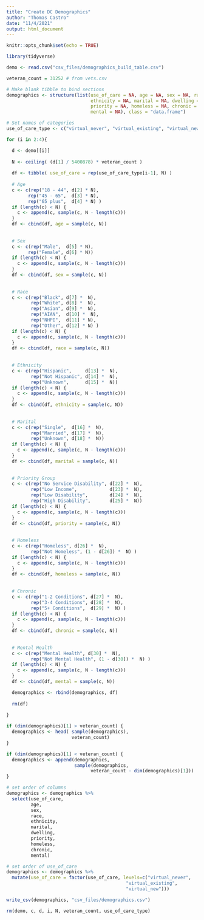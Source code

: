 ```yaml
---
title: "Create DC Demographics"
author: "Thomas Castro"
date: "11/4/2021"
output: html_document
---
```


```r
knitr::opts_chunk$set(echo = TRUE)

library(tidyverse)

```


```r

demo <- read.csv("csv_files/demographics_build_table.csv")

veteran_count = 31252 # from vets.csv

```

```r

# Make blank tibble to bind sections
demographics <- structure(list(use_of_care = NA, age = NA, sex = NA, race = NA, 
                               ethnicity = NA, marital = NA, dwelling = NA, 
                               priority = NA, homeless = NA, chronic = NA, 
                               mental = NA), class = "data.frame")

# Set names of categories
use_of_care_type <- c("virtual_never", "virtual_existing", "virtual_new")

```

```r

for (i in 2:4){

  d <- demo[[i]]
  
  N <- ceiling( (d[1] / 5400878) * veteran_count )
  
  df <- tibble( use_of_care = rep(use_of_care_type[i-1], N) )
  
  # Age
  c <- c(rep("18 - 44", d[2] * N),
        rep("45 - 65",  d[3] * N),
        rep("65 plus",  d[4] * N) )
  if (length(c) < N) {
    c <- append(c, sample(c, N - length(c)))
  }
  df <- cbind(df, age = sample(c, N))
  
  
  # Sex
  c <- c(rep("Male",  d[5] * N),
        rep("Female", d[6] * N))
  if (length(c) < N) {
    c <- append(c, sample(c, N - length(c)))
  }
  df <- cbind(df, sex = sample(c, N))
  
  
  # Race
  c <- c(rep("Black", d[7] *  N),
         rep("White", d[8] *  N),
         rep("Asian", d[9] *  N),
         rep("AIAN",  d[10] *  N),
         rep("NHPI",  d[11] * N),
         rep("Other", d[12] * N) )
  if (length(c) < N) {
    c <- append(c, sample(c, N - length(c)))
  }
  df <- cbind(df, race = sample(c, N))
  
  
  # Ethnicity
  c <- c(rep("Hispanic",     d[13] *  N),
         rep("Not Hispanic", d[14] *  N),
         rep("Unknown",      d[15] *  N))
  if (length(c) < N) {
    c <- append(c, sample(c, N - length(c)))
  }
  df <- cbind(df, ethnicity = sample(c, N))
  
  
  # Marital
  c <- c(rep("Single",  d[16] *  N),
         rep("Married", d[17] *  N),
         rep("Unknown", d[18] *  N))
  if (length(c) < N) {
    c <- append(c, sample(c, N - length(c)))
  }
  df <- cbind(df, marital = sample(c, N))
  
  
  # Priority Group
  c <- c(rep("No Service Disability", d[22] *  N),
         rep("Low Income",            d[23] *  N),
         rep("Low Disability",        d[24] *  N),
         rep("High Disability",       d[25] *  N))
  if (length(c) < N) {
    c <- append(c, sample(c, N - length(c)))
  }
  df <- cbind(df, priority = sample(c, N))
  
  
  # Homeless
  c <- c(rep("Homeless", d[26] *  N),
         rep("Not Homeless", (1 - d[26]) *  N) )
  if (length(c) < N) {
    c <- append(c, sample(c, N - length(c)))
  }
  df <- cbind(df, homeless = sample(c, N))
  
  
  # Chronic
  c <- c(rep("1-2 Conditions", d[27] *  N),
         rep("3-4 Conditions", d[28] *  N),
         rep("5+ Conditions",  d[29] *  N) )
  if (length(c) < N) {
    c <- append(c, sample(c, N - length(c)))
  }
  df <- cbind(df, chronic = sample(c, N))
  
  
  # Mental Health
  c <- c(rep("Mental Health", d[30] *  N),
         rep("Not Mental Health", (1 - d[30]) *  N) )
  if (length(c) < N) {
    c <- append(c, sample(c, N - length(c)))
  }
  df <- cbind(df, mental = sample(c, N))

  demographics <- rbind(demographics, df)
  
  rm(df)
  
}

if (dim(demographics)[1] > veteran_count) {
  demographics <- head( sample(demographics), 
                        veteran_count)
}

if (dim(demographics)[1] < veteran_count) {
  demographics <- append(demographics, 
                         sample(demographics, 
                               veteran_count - dim(demographics)[1]))
}

# set order of columns
demographics <- demographics %>% 
  select(use_of_care,
         age,
         sex,
         race,
         ethnicity,
         marital,
         dwelling,
         priority,
         homeless,
         chronic,
         mental)

# set order of use_of_care
demographics <- demographics %>% 
  mutate(use_of_care = factor(use_of_care, levels=c("virtual_never",
                                            "virtual_existing",
                                            "virtual_new")))
```


```r

write_csv(demographics, "csv_files/demographics.csv")

```

```r

rm(demo, c, d, i, N, veteran_count, use_of_care_type)

```


